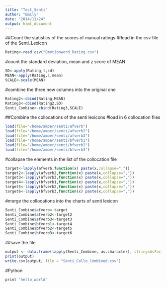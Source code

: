 ```yaml
---
title: "Test_Senti"
author: "Emily"
date: "2014/11/24"
output: html_document
---
```

##Count the statistics of the scores of manual ratings
#Read in the csv file of the Senti_Lexicon
```r
Rating<-read.csv("Emotionword_Rating.csv")
```
#count the standard deviation, mean and z score of MEAN
```r
SD<-apply(Rating,1,sd)
MEAN<-apply(Rating,1,mean)
SCALE<-scale(MEAN)
```
#combine the three new columns into the original one
```r
Rating2<-cbind(Rating,MEAN)
Rating3<-cbind(Rating2,SD)
Senti_Combine<-cbind(Rating3,SCALE)
```

##Combine the collocations of the senti lexicons
#load in 6 collocation files
```r
load(file="/home/amber/senti/afverb")
load(file="/home/amber/senti/afverb2")
load(file="/home/amber/senti/afverb3")
load(file="/home/amber/senti/bfverb1")
load(file="/home/amber/senti/bfverb2")
load(file="/home/amber/senti/bfverb3")
```

#collapse the elements in the list of the collocation file
```r
target<-lapply(afverb,function(x) paste(x,collapse=","))
target2<-lapply(afverb2,function(x) paste(x,collapse=","))
target3<-lapply(afverb3,function(x) paste(x,collapse=","))
target4<-lapply(bfverb1,function(x) paste(x,collapse=","))
target5<-lapply(bfverb2,function(x) paste(x,collapse=","))
target6<-lapply(bfverb3,function(x) paste(x,collapse=","))
```

#merge the collocations into the charts of senti lexicon
```r
Senti_Combine$afverb<-target
Senti_Combine$afverb2<-target2
Senti_Combine$afverb3<-target3
Senti_Combine$bfverb1<-target4
Senti_Combine$bfverb2<-target5
Senti_Combine$bfverb3<-target6
```

##save the file
```r
output <- data.frame(lapply(Senti_Combine, as.character), stringsAsFactors = FALSE)
print(output)
write.csv(output, file = "Senti_Collo_Combined.csv")

```




#Python
```r
print 'hello,world'
```